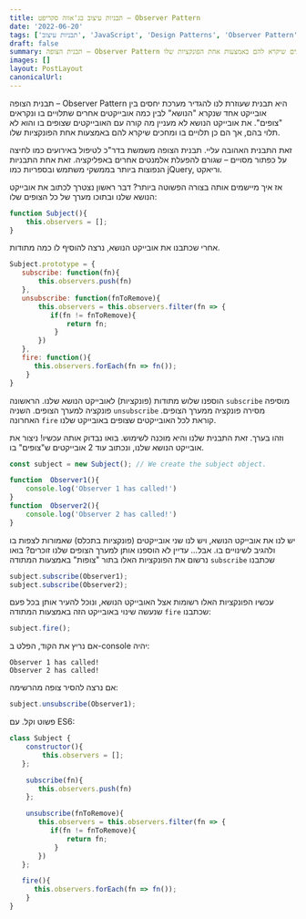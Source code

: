 ```yaml
---
title: תבניות עיצוב בג'אווה סקריפט – Observer Pattern
date: '2022-06-20'
tags: ['תבניות עיצוב', 'JavaScript', 'Design Patterns', 'Observer Pattern']
draft: false
summary: תבנית הצופה – Observer Pattern היא תבנית שעוזרת לנו להגדיר מערכת יחסים בין אובייקט אחד שנקרא "הנושא" לבין כמה אובייקטים אחרים שתלויים בו ונקראים "צופים". את אובייקט הנושא לא מעניין מה קורה עם האובייקטים שצופים בו והוא לא תלוי בהם, אך הם כן תלויים בו ומחכים שיקרא להם באמצעות אחת הפונקציות שלו.
images: []
layout: PostLayout
canonicalUrl:
---
```


תבנית הצופה – Observer Pattern היא תבנית שעוזרת לנו להגדיר מערכת יחסים בין אובייקט אחד שנקרא "הנושא" לבין כמה אובייקטים אחרים שתלויים בו ונקראים "צופים". את אובייקט הנושא לא מעניין מה קורה עם האובייקטים שצופים בו והוא לא תלוי בהם, אך הם כן תלויים בו ומחכים שיקרא להם באמצעות אחת הפונקציות שלו.

זאת התבנית האהובה עליי. תבנית הצופה משמשת בדר"כ לטיפול באירועים כמו לחיצה על כפתור מסויים – שגורם להפעלת אלמנטים אחרים באפליקציה. זאת אחת התבניות הנפוצות ביותר בממשקי משתמש ובספריות כמו jQuery, וריאקט.

אז איך מיישמים אותה בצורה הפשוטה ביותר? דבר ראשון נצטרך לכתוב את אובייקט הנושא שלנו ובתוכו מערך של כל הצופים שלו:

```JavaScript
function Subject(){
    this.observers = [];
}
```

אחרי שכתבנו את אובייקט הנושא, נרצה להוסיף לו כמה מתודות.

```JavaScript
Subject.prototype = {
   subscribe: function(fn){
       this.observers.push(fn)
   },
   unsubscribe: function(fnToRemove){
       this.observers = this.observers.filter(fn => {
          if(fn != fnToRemove){
              return fn;
           }
       })
   },
   fire: function(){
      this.observers.forEach(fn => fn());
    }
}
```

הוספנו שלוש מתודות (פונקציות) לאובייקט הנושא שלנו. הראשונה `subscribe` מוסיפה פונקציה למערך הצופים. השניה `unsubscribe` מסירה פונקציה ממערך הצופים. האחרונה `fire` קוראת לכל האובייקטים שצופים באובייקט שלנו.

וזהו בערך. זאת התבנית שלנו והיא מוכנה לשימוש. בואו נבדוק אותה עכשיו! ניצור את אובייקט הנושא שלנו, ונכתוב עוד 2 אובייקטים ש"צופים" בו.

```JavaScript
const subject = new Subject(); // We create the subject object.

function  Observer1(){
    console.log('Observer 1 has called!')
}
function  Observer2(){
    console.log('Observer 2 has called!')
}
```

יש לנו את אובייקט הנושא, ויש לנו שני אובייקטים (פונקציות בתכלס) שאמורות לצפות בו ולהגיב לשינויים בו. אבל… עדיין לא הוספנו אותן למערך הצופים שלנו זוכרים? בואו נרשום את הפונקציות האלו בתור "צופות" באמצעות המתודה `subscribe` שכתבנו

```JavaScript
subject.subscribe(Observer1);
subject.subscribe(Observer2);
```

עכשיו הפונקציות האלו רשומות אצל האובייקט הנושא, ונוכל להעיר אותן בכל פעם שנעשה שינוי באובייקט הזה באמצעות המתודה `fire` שכתבנו:

```JavaScript
subject.fire();
```

אם נריץ את הקוד, הפלט ב-console יהיה:

```
Observer 1 has called!
Observer 2 has called!
```

אם נרצה להסיר צופה מהרשימה:

```JavaScript
subject.unsubscribe(Observer1);
```

פשוט וקל. עם ES6:

```JavaScript
class Subject {
    constructor(){
        this.observers = [];
   };

    subscribe(fn){
       this.observers.push(fn)
    };

    unsubscribe(fnToRemove){
       this.observers = this.observers.filter(fn => {
          if(fn != fnToRemove){
              return fn;
           }
       })
   };

   fire(){
      this.observers.forEach(fn => fn());
    }
}
```
